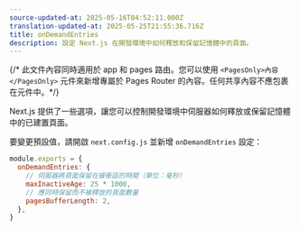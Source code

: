 ```yaml
---
source-updated-at: 2025-05-16T04:52:11.000Z
translation-updated-at: 2025-05-25T21:55:36.716Z
title: onDemandEntries
description: 設定 Next.js 在開發環境中如何釋放和保留記憶體中的頁面。
---
```


{/* 此文件內容同時適用於 app 和 pages 路由。您可以使用 `<PagesOnly>內容</PagesOnly>` 元件來新增專屬於 Pages Router 的內容。任何共享內容不應包裹在元件中。*/}

Next.js 提供了一些選項，讓您可以控制開發環境中伺服器如何釋放或保留記憶體中的已建置頁面。

要變更預設值，請開啟 `next.config.js` 並新增 `onDemandEntries` 設定：

```js filename="next.config.js"
module.exports = {
  onDemandEntries: {
    // 伺服器將頁面保留在緩衝區的時間（單位：毫秒）
    maxInactiveAge: 25 * 1000,
    // 應同時保留而不被釋放的頁面數量
    pagesBufferLength: 2,
  },
}
```
